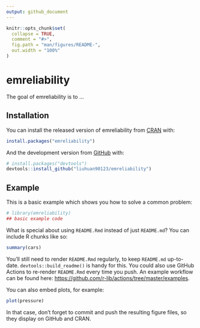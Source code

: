 ```yaml
---
output: github_document
---
```


<!-- README.md is generated from README.Rmd. Please edit that file -->

```r
knitr::opts_chunk$set(
  collapse = TRUE,
  comment = "#>",
  fig.path = "man/figures/README-",
  out.width = "100%"
)
```

# emreliability

<!-- badges: start -->
<!-- badges: end -->

The goal of emreliability is to ...

## Installation

You can install the released version of emreliability from [CRAN](https://CRAN.R-project.org) with:

``` r
install.packages("emreliability")
```

And the development version from [GitHub](https://github.com/) with:

``` r
# install.packages("devtools")
devtools::install_github("liuhuan90123/emreliability")
```
## Example

This is a basic example which shows you how to solve a common problem:

```r
# library(emreliability)
## basic example code
```

What is special about using `README.Rmd` instead of just `README.md`? You can include R chunks like so:

```r
summary(cars)
```

You'll still need to render `README.Rmd` regularly, to keep `README.md` up-to-date. `devtools::build_readme()` is handy for this. You could also use GitHub Actions to re-render `README.Rmd` every time you push. An example workflow can be found here: <https://github.com/r-lib/actions/tree/master/examples>.

You can also embed plots, for example:

```r
plot(pressure)
```

In that case, don't forget to commit and push the resulting figure files, so they display on GitHub and CRAN.
